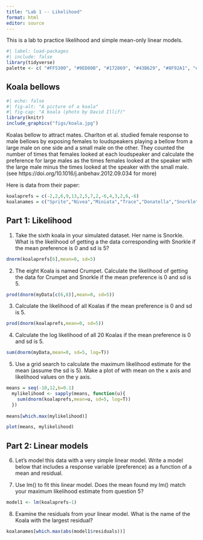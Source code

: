 ```yaml
---
title: "Lab 1 -- Likelihood"
format: html
editor: source
---
```


This is a lab to practice likelihood and simple mean-only linear models.


```r
#| label: load-packages
#| include: false
library(tidyverse)
palette <- c( "#FF5300", "#9ED80B", "#172869", "#43B629", "#8F92A1", "#1BB6AF")
```

## Koala bellows

```r
#| echo: false
#| fig-alt: "A picture of a koala"
#| fig-cap: "A koala (photo by David Illif)" 
library(knitr)
include_graphics("figs/koala.jpg")
```


Koalas bellow to attract mates. Charlton et al. studied female response to male bellows by exposing females to loudspeakers playing a bellow from a large male on one side and a small male on the other. They counted the number of times that females looked at each loudspeaker and calculate the preference for large males as the times females looked at the speaker with the large male minus the times looked at the speaker with the small male. (see https://doi.org/10.1016/j.anbehav.2012.09.034 for more)


Here is data from their paper:

```r
koalaprefs = c(-2,2,6,9,13,2,5,7,2,-6,4,3,2,6,-6)
koalanames = c("Sprite","Nivea","Miniata","Trace","Donatella","Snorkle","Theresa","Crumpet","Yulara","Kat","Crumble","Chassis","Eeyore","Violet","Paddle")
```

## Part 1: Likelihood

1. Take the sixth  koala in your simulated dataset. Her name is Snorkle. What is the likelihood of getting a the data corresponding with Snorkle if the mean preference is 0 and sd is 5?

```r
dnorm(koalaprefs[6],mean=0, sd=5)
```

2. The eight Koala is named Crumpet. Calculate the likelihood of getting the data for Crumpet and Snorkle if the mean preference is 0 and sd is 5.
```r

prod(dnorm(myData[c(6,8)],mean=0, sd=5))
```


3. Calculate the likelihood of all Koalas if the mean preference is 0 and sd is 5.
```r

prod(dnorm(koalaprefs,mean=0, sd=5))
```

4. Calculate the log likelihood of all 20 Koalas if the mean preference is 0 and sd is 5.
```r
sum(dnorm(myData,mean=0, sd=5, log=T))

```

5. Use a grid search to calculate the maximum likelihood estimate for the mean (assume the sd is 5). Make a plot of with mean on the x axis and likelihood values on the y axis. 
```r
means = seq(-10,12,b=0.1)
  mylikelihood <- sapply(means, function(u){
    sum(dnorm(koalaprefs,mean=u, sd=5, log=T))
  })
  
means[which.max(mylikelihood)]

plot(means, mylikelihood)  
```

## Part 2: Linear models

6. Let's model this data with a very simple linear model. Write a model below that includes a response variable (preference) as a function of a mean and residual.

7. Use lm() to fit this linear model. Does the mean found my lm() match your maximum likelihood estimate from question 5?
```r
model1 <- lm(koalaprefs~1)


```


8. Examine the residuals from your linear model. What is the name of the Koala with the largest residual?
```r
koalanames[which.max(abs(model1$residuals))]
```